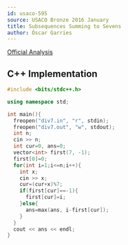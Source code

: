```yaml
---
id: usaco-595
source: USACO Bronze 2016 January
title: Subsequences Summing to Sevens
author: Óscar Garries
---
```


[Official Analysis](http://www.usaco.org/current/data/sol_div7_silver_jan16.html)

<LanguageSection>
<CPPSection>

## C++ Implementation

```cpp
#include <bits/stdc++.h>

using namespace std;

int main(){
  freopen("div7.in", "r", stdin);
  freopen("div7.out", "w", stdout);
  int n;
  cin >> n;
  int cur=0, ans=0;
  vector<int> first(7, -1);
  first[0]=0;
  for(int i=1;i<=n;i++){
    int x;
    cin >> x;
    cur=(cur+x)%7;
    if(first[cur]==-1){
      first[cur]=i;
    }else{
      ans=max(ans, i-first[cur]);
    }
  }
  cout << ans << endl;
}
```

</CPPSection>
</LanguageSection>
